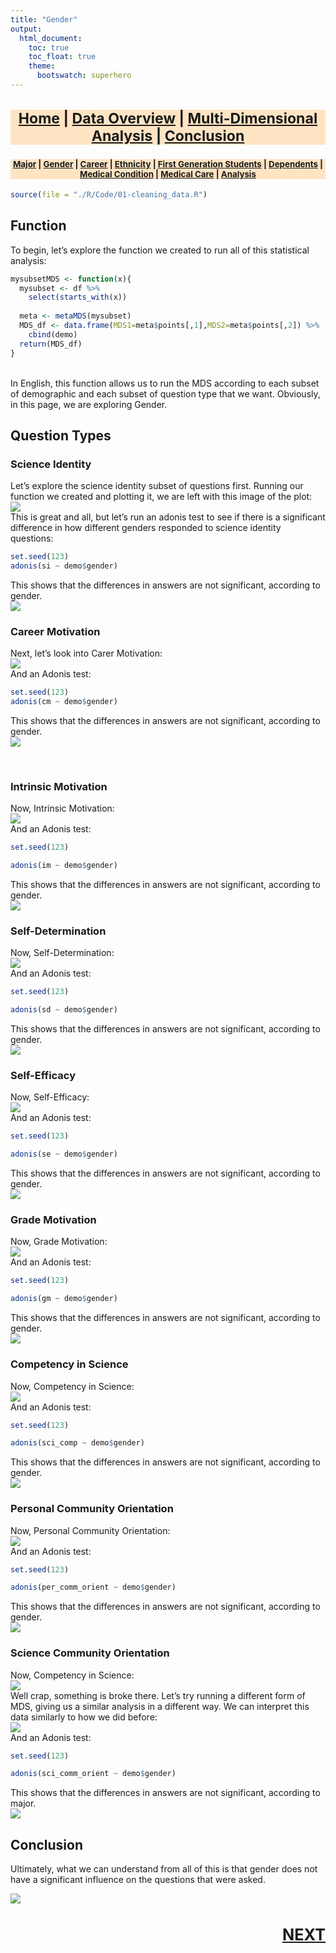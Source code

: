 ```yaml
---
title: "Gender"
output:
  html_document:
    toc: true
    toc_float: true
    theme:
      bootswatch: superhero
---
```


<h3 style="background-color:bisque;text-align:center;font-size:165%;">[Home](https://pbischoff3.github.io/) | [Data Overview](https://pbischoff3.github.io/data_overview/) | [Multi-Dimensional Analysis](https://pbischoff3.github.io/multi_dimensional_analysis/) | [Conclusion](https://pbischoff3.github.io/Conclusion/)</h3>

<h4 style="background-color:bisque;text-align:center;font-size:95%;">[Major](https://pbischoff3.github.io/multi_dimensional_analysis/Major/) | [Gender](https://pbischoff3.github.io/multi_dimensional_analysis/Gender/) | [Career](https://pbischoff3.github.io/multi_dimensional_analysis/career/) | [Ethnicity](https://pbischoff3.github.io/multi_dimensional_analysis/Ethnicity/) | [First Generation Students](https://pbischoff3.github.io/multi_dimensional_analysis/fgs/) | [Dependents](https://pbischoff3.github.io/multi_dimensional_analysis/dependents/)      | [Medical Condition](https://pbischoff3.github.io/multi_dimensional_analysis/medical_condition/) | [Medical Care](https://pbischoff3.github.io/multi_dimensional_analysis/medical_care/) | [Analysis](https://pbischoff3.github.io/multi_dimensional_analysis/analysis/)</h4>
  
```r
source(file = "./R/Code/01-cleaning_data.R")
```


## Function
To begin, let's explore the function we created to run all of this statistical analysis:
```r
mysubsetMDS <- function(x){
  mysubset <- df %>% 
    select(starts_with(x))
  
  meta <- metaMDS(mysubset)
  MDS_df <- data.frame(MDS1=meta$points[,1],MDS2=meta$points[,2]) %>%
    cbind(demo)
  return(MDS_df)
}
```
<br>
In English, this function allows us to run the MDS according to each subset of demographic and each subset of question type that we want. Obviously, in this page, we are exploring Gender.

## Question Types
### Science Identity
Let's explore the science identity subset of questions first. Running our function we created and plotting it, we are left with this image of the plot:<br>
![](../../R/Images/gender/si.png)
<br> This is great and all, but let's run an adonis test to see if there is a significant difference in how different genders responded to science identity questions:
```r
set.seed(123)
adonis(si ~ demo$gender)
```
This shows that the differences in answers are not significant, according to gender. <br>
![](../../R/Images/what_is_MDS/no.gif)
<br>

### Career Motivation
Next, let's look into Carer Motivation: <br>
![](../../R/Images/gender/cm.png)
<br>
And an Adonis test:
```r
set.seed(123)
adonis(cm ~ demo$gender)
```
This shows that the differences in answers are not significant, according to gender. <br>
![](../../R/Images/what_is_MDS/no.gif)

<br>

### Intrinsic Motivation
Now, Intrinsic Motivation: <br>
![](../../R/Images/gender/im.png)
<br>
And an Adonis test:
```r
set.seed(123)

adonis(im ~ demo$gender)
```
This shows that the differences in answers are not significant, according to gender. <br>
![](../../R/Images/what_is_MDS/no.gif)

### Self-Determination
Now, Self-Determination: <br>
![](../../R/Images/gender/sd.png)
<br>
And an Adonis test:
```r
set.seed(123)

adonis(sd ~ demo$gender)
```
This shows that the differences in answers are not significant, according to gender. <br>
![](../../R/Images/what_is_MDS/no.gif)

### Self-Efficacy
Now, Self-Efficacy: <br>
![](../../R/Images/gender/se.png)
<br>
And an Adonis test:
```r
set.seed(123)

adonis(se ~ demo$gender)
```
This shows that the differences in answers are not significant, according to gender. <br>
![](../../R/Images/what_is_MDS/no.gif)

### Grade Motivation
Now, Grade Motivation: <br>
![](../../R/Images/gender/gm.png)
<br>
And an Adonis test:
```r
set.seed(123)

adonis(gm ~ demo$gender)
```
This shows that the differences in answers are not significant, according to gender. <br>
![](../../R/Images/what_is_MDS/no.gif)

### Competency in Science
Now, Competency in Science: <br>
![](../../R/Images/gender/sci_comp.png)
<br>
And an Adonis test:
```r
set.seed(123)

adonis(sci_comp ~ demo$gender)
```
This shows that the differences in answers are not significant, according to gender. <br>
![](../../R/Images/what_is_MDS/no.gif)

### Personal Community Orientation
Now, Personal Community Orientation: <br>
![](../../R/Images/gender/per_comm_orient.png)
<br>
And an Adonis test:
```r
set.seed(123)

adonis(per_comm_orient ~ demo$gender)
```
This shows that the differences in answers are not significant, according to gender. <br>
![](../../R/Images/what_is_MDS/no.gif)

### Science Community Orientation
Now, Competency in Science: <br>
![](../../R/Images/gender/sci_comm_orient1.png)
<br> Well crap, something is broke there. Let's try running a different form of MDS, giving us a similar analysis in a different way. We can interpret this data similarly to how we did before:
<br> 
![](../../R/Images/gender/sci_comm_orient2.png)
<br>
And an Adonis test:
```r
set.seed(123)

adonis(sci_comm_orient ~ demo$gender)
```
This shows that the differences in answers are not significant, according to major. <br>
![](../../R/Images/what_is_MDS/no.gif)

## Conclusion
Ultimately, what we can understand from all of this is that gender does not have a significant influence on the questions that were asked. 

![](../../R/Images/gender/conclusion.gif)

<h3 style="text-align:right;font-size:180%;">[**NEXT**](https://pbischoff3.github.io/multi_dimensional_analysis/career/)